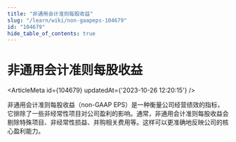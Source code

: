 ```yaml
---
title: "非通用会计准则每股收益"
slug: "/learn/wiki/non-gaapeps-104679"
id: "104679"
hide_table_of_contents: true
---
```



# 非通用会计准则每股收益

<ArticleMeta id={104679} updatedAt={'2023-10-26 12:20:15'} />
<div className='border-solid border-b border-t-0 my-4 border-[var(--ifm-color-gray-300)]' />

非通用会计准则每股收益（non-GAAP EPS）是一种衡量公司经营绩效的指标，它排除了一些非经常性项目对公司盈利的影响。通常，非通用会计准则每股收益会剔除特殊项目、非经常性损益、并购相关费用等。这样可以更准确地反映公司的核心盈利能力。

